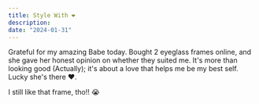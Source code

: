 ```yaml
---
title: Style With ❤️
description:
date: "2024-01-31"
---
```


Grateful for my amazing Babe today. Bought 2 eyeglass frames online, and she gave her honest opinion on whether they suited me. It's more than looking good (Actually); it's about a love that helps me be my best self. Lucky she's there ❤️.

I still like that frame, tho!! 😭
